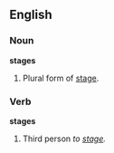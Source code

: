 ==English==

===Noun===
'''stages'''
# Plural form of [[stage]].

===Verb===
'''stages'''
# Third person ''to [[stage]].''